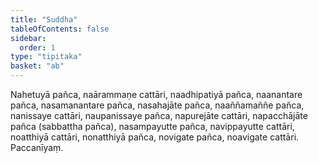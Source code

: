 ```yaml
---
title: "Suddha"
tableOfContents: false
sidebar:
  order: 1
type: "tipitaka"
basket: "ab"
---
```



<DynamicBreadcrumb />

<Division number="50">

<Paragraph number="653">
Nahetuyā pañca, naārammaṇe cattāri, naadhipatiyā pañca, naanantare pañca, nasamanantare pañca, nasahajāte pañca, naaññamaññe pañca, nanissaye cattāri, naupanissaye pañca, napurejāte cattāri, napacchājāte pañca (sabbattha pañca), nasampayutte pañca, navippayutte cattāri, noatthiyā cattāri, nonatthiyā pañca, novigate pañca, noavigate cattāri.

</Paragraph>
</Division>

<Paragraph number="654" type="center">
Paccanīyaṃ.
</Paragraph>